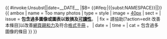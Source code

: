 {{ {{{|safesubst:}}}#invoke:Unsubst||date=__DATE__ |$B=
<!--{{Too many photos}} begin-->{{#ifeq:{{NAMESPACE}}|{{<includeonly>subst:</includeonly>NAMESPACE}}|<includeonly>[[Category:錯誤使用替換引用的頁面|{{PAGENAME}}]]</includeonly>|}}{{ ambox
| name  = Too many photos
| type  = style
| image = [[file:Gnome-emblem-photos.svg|40px]]
| sect = {{{1|}}}
| issue = '''包含過多圖像或圖表以致損及[[可讀性]]'''。
| fix   = 請協助[{{fullurl:{{FULLPAGENAME}}}}?action=edit 改善本條目]以改善[[WP:ACCIM|網頁親和力]]及符合[[WP:LAYOUT|格式手冊]]<!-- [[WP:LAYIM|格式手冊的圖像使用]] -->。{{hidden
| 1 = 詳細說明：
| 2 = [[WP:NOT|維基百科不是圖片集或媒體檔案集]]，所使用的圖片內容應與條目內文呼應。<br/>雖然圖片對於維基百科是很重要的輔助內容，但過度的使用圖片，甚至是以圖片取代文字說明，這樣做可能違背了百科全書的精神。<br/>若你有興趣展示與本條目相關的圖片，請考慮將它們改為加入[[維基共享資源]]。<br/>若圖片來自於[[公共領域]]的網站，請考慮將它們加入[[Wikipedia:公共领域的图片资源|公共领域的图片资源]]。
| headerstyle = padding-right: 3em; font-weight: normal; text-align: left
}}
| date  = {{{date|}}}
| time  = {{{time|}}}
| cat   = 包含過多圖像的條目
}}<!--{{Too many photos}} end-->
}}<noinclude>{{Documentation}}</noinclude>